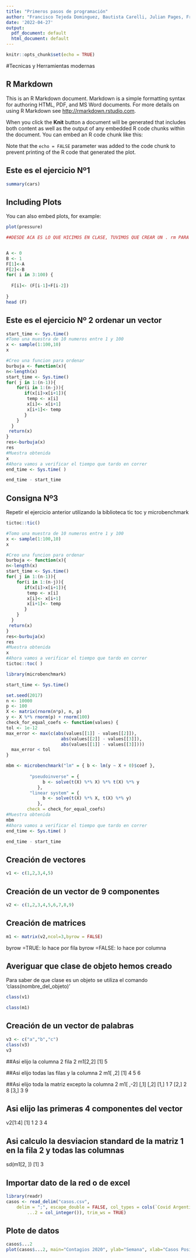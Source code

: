 ---
title: "Primeros pasos de programación"
author: "Francisco Tejeda Dominguez, Bautista Carelli, Julian Pages, Francisco Crisafulli"
date: '2022-04-27'
output:
  pdf_document: default
  html_document: default
---

```{r setup, include=FALSE}
knitr::opts_chunk$set(echo = TRUE)
```
  
#Tecnicas y Herramientas modernas  

  
## R Markdown

This is an R Markdown document. Markdown is a simple formatting syntax for authoring HTML, PDF, and MS Word documents. For more details on using R Markdown see <http://rmarkdown.rstudio.com>.

When you click the **Knit** button a document will be generated that includes both content as well as the output of any embedded R code chunks within the document. You can embed an R code chunk like this:

Note that the `echo = FALSE` parameter was added to the code chunk to prevent printing of the R code that generated the plot.

## Este es el ejercicio Nº1

```{r cars}
summary(cars)
```

## Including Plots

You can also embed plots, for example:

```{r pressure, echo=FALSE}
plot(pressure)
```


```{r}

##DESDE ACA ES LO QUE HICIMOS EN CLASE, TUVIMOS QUE CREAR UN . rm PARA PODER ESCRIBIR LOS CODIGOS QUE IBAMOS A USAR YA QUE DESDE LA CONSOLA NO PODIAMOS, PREVIAMENTE INSTALAMOS UN PAQUETE LLAMADO tinytex, Y A PARTIR DE AHI Y CON AYUDA DEL PDF Q BAJAMOS DEL SITIO DE LA CATEDRA ESCRIBIMOS LOS SIGUIENTES CODIGOS. LO QUE ESTA ARRIBA CON LOS ''''r ESO LO HICE INSERTANDO NUEVO CODIGO r en el boton verde que tiene una "c"


A <- 0
B <- 1
F[1]<-A
F[2]<-B
for( i in 3:100) {
  
  F[i]<- (F[i-1]+F[i-2])
  
}
head (F)

```
## Este es el ejercicio Nº 2 ordenar un vector

```{r}
start_time <- Sys.time()
#Tomo una muestra de 10 numeros entre 1 y 100
x <- sample(1:100,10)
x

#Creo una funcion para ordenar
burbuja <- function(x){
n<-length(x)
start_time <- Sys.time()
for( j in 1:(n-1)){
    for(i in 1:(n-j)){
       if(x[i]>x[i+1]){
        temp <- x[i]
        x[i]<- x[i+1]
        x[i+1]<- temp
       }
    }
  }
 return(x)
}
res<-burbuja(x)
res
#Muestra obtenida
x
#Ahora vamos a verificar el tiempo que tardo en correr
end_time <- Sys.time( )

end_time - start_time

```

## Consigna Nº3
 Repetir el ejercicio anterior utilizando la biblioteca tic toc y microbenchmark

```{r}
tictoc::tic()

#Tomo una muestra de 10 numeros entre 1 y 100
x <- sample(1:100,10)
x

#Creo una funcion para ordenar
burbuja <- function(x){
n<-length(x)
start_time <- Sys.time()
for( j in 1:(n-1)){
    for(i in 1:(n-j)){
       if(x[i]>x[i+1]){
        temp <- x[i]
        x[i]<- x[i+1]
        x[i+1]<- temp
       }
    }
  }
 return(x)
}
res<-burbuja(x)
res
#Muestra obtenida
x
#Ahora vamos a verificar el tiempo que tardo en correr
tictoc::toc( )

```
```{r}

library(microbenchmark)

start_time <- Sys.time()

set.seed(2017)
n <- 10000
p <- 100
X <- matrix(rnorm(n*p), n, p)
y <- X %*% rnorm(p) + rnorm(100)
check_for_equal_coefs <- function(values) {
tol <- 1e-12
max_error <- max(c(abs(values[[1]] - values[[2]]),
                     abs(values[[2]] - values[[3]]),
                     abs(values[[1]] - values[[3]])))
  max_error < tol
}

mbm <- microbenchmark("lm" = { b <- lm(y ~ X + 0)$coef },
                      
         "pseudoinverse" = {
              b <- solve(t(X) %*% X) %*% t(X) %*% y
            },
         "linear system" = {
              b <- solve(t(X) %*% X, t(X) %*% y)
            },
        check = check_for_equal_coefs)
#Muestra obtenida
mbm
#Ahora vamos a verificar el tiempo que tardo en correr
end_time <- Sys.time( )

end_time - start_time

```

## Creación de vectores

```{r}
v1 <- c(1,2,3,4,5)
```

## Creación de un vector de 9 componentes
```{r}
v2 <- c(1,2,3,4,5,6,7,8,9)
```

## Creación de matrices
```{r}
m1 <- matrix(v2,ncol=3,byrow = FALSE)
```
byrow =TRUE: lo hace por fila
byrow =FALSE: lo hace por columna

## Averiguar que clase de objeto hemos creado
Para saber de que clase es un objeto se utiliza el comando 'class(nombre_del_objeto)'
```{r}
class(v1)

class(m1)
```

## Creación de un vector de palabras
```{r}
v3 <- c("a","b","c")
class(v3)
v3
```
##Asi elijo la columna 2 fila 2
m1[2,2]
[1] 5

##Asi elijo todas las filas y la columna 2
m1[ ,2]
[1] 4 5 6

##Asi elijo toda la matriz excepto la columna 2
m1[ ,-2]
     [,1] [,2]
[1,]    1    7
[2,]    2    8
[3,]    3    9

## Asi elijo las primeras 4 componentes del vector
v2[1:4]
[1] 1 2 3 4

## Asi calculo la desviacion standard de la matriz 1 en la fila 2 y todas las columnas
sd(m1[2, ])
[1] 3

## Importar dato de la red o de excel
```{r}
library(readr)
casos <- read_delim("casos.csv", 
    delim = ";", escape_double = FALSE, col_types = cols(`Covid Argentina` = col_date(format = "%m/%d/%Y"), 
        ...2 = col_integer()), trim_ws = TRUE)
```

## Plote de datos

```{r}
casos$...2
plot(casos$...2, main="Contagios 2020", ylab="Semana", xlab="Casos Positivos")
```




